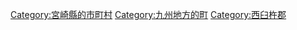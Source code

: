 {{Commonscat|Hinokage, Miyazaki}}
{{Catmore}}

{{DEFAULTSORT:Hinokage}}
[[Category:宮崎縣的市町村|Category:宮崎縣的市町村]]
[[Category:九州地方的町|Category:九州地方的町]]
[[Category:西臼杵郡|Category:西臼杵郡]]
